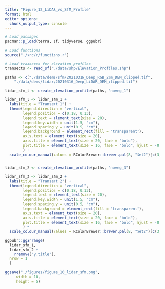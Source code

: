 ```yaml
---
title: "Figure_12_LiDAR_vs_SfM_Profile"
format: html
editor_options: 
  chunk_output_type: console
---
```


```r
# Load packages
pacman::p_load(terra, sf, tidyverse, ggpubr)

# Load functions
source("./src/r/functions.r")

# Load transects for elevation profiles
transects <- read_sf("./data/shp/Elevation_Profiles.shp")
```

```r
paths <- c("./data/dems/sfm/20210316_Deep_RGB_2cm_DEM_clipped.tif",
    "./data/dems/lidar/20210316_Deep_LiDAR_DEM_clipped.tif")

lidar_sfm_1 <- create_elevation_profile(paths, "noveg_1")

lidar_sfm_1 <- lidar_sfm_1 +
  labs(title = "Transect 1") +
  theme(legend.direction = "vertical",
        legend.position = c(0.18, 0.13),
        legend.text = element_text(size = 20),
        legend.key.width = unit(1.5, "cm"),
        legend.spacing.y = unit(0.5, "cm"),
        legend.background = element_rect(fill = "transparent"),
        axis.text = element_text(size = 20),
        axis.title = element_text(size = 20, face = "bold"),
        plot.title = element_text(size = 16, face = "bold", hjust = -0.073)
        ) +
  scale_colour_manual(values = RColorBrewer::brewer.pal(8, "Set2")[c(3,5)], labels = c('SfM', 'LiDAR'))


lidar_sfm_2 <- create_elevation_profile(paths, "noveg_3")

lidar_sfm_2 <- lidar_sfm_2 +
  labs(title = "Transect 2") +
  theme(legend.direction = "vertical",
        legend.position = c(0.18, 0.13),
        legend.text = element_text(size = 20),
        legend.key.width = unit(1.5, "cm"),
        legend.spacing.y = unit(0.5, "cm"),
        legend.background = element_rect(fill = "transparent"),
        axis.text = element_text(size = 20),
        axis.title = element_text(size = 20, face = "bold"),
        plot.title = element_text(size = 16, face = "bold", hjust = -0.073)
        ) +
  scale_colour_manual(values = RColorBrewer::brewer.pal(8, "Set2")[c(3,5)], labels = c('SfM', 'LiDAR'))

ggpubr::ggarrange(
  lidar_sfm_1,
  lidar_sfm_2 + 
    rremove("y.title"),
  nrow = 1
  )
```


```r
ggsave("./figures/figure_10_lidar_sfm.png",
     width = 10,
     height = 5)

```
